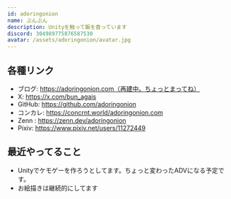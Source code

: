 ```yaml
---
id: adoringonion
name: ぶんぶん
description: Unityを触って飯を食っています
discord: 304989775876587530
avatar: /assets/adoringonion/avatar.jpg
---
```


## 各種リンク

- ブログ: https://adoringonion.com（再建中。ちょっとまってね）
- X: https://x.com/bun_agais
- GitHub: https://github.com/adoringonion
- コンカレ: https://concrnt.world/adoringonion.com
- Zenn : https://zenn.dev/adoringonion
- Pixiv: https://www.pixiv.net/users/11272449

## 最近やってること

- Unityでケモゲーを作ろうとしてます。ちょっと変わったADVになる予定です。
- お絵描きは継続的にしてます